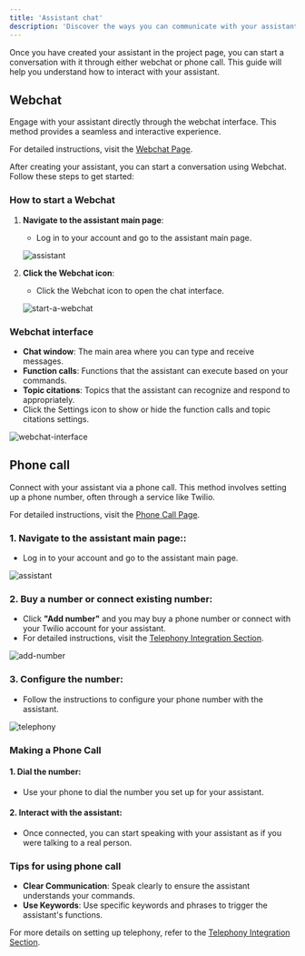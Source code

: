```yaml
---
title: 'Assistant chat'
description: 'Discover the ways you can communicate with your assistant using webchat or phone calls.'
---
```


Once you have created your assistant in the project page, you can start a conversation with it through either webchat or phone call. This guide will help you understand how to interact with your assistant.

## Webchat

Engage with your assistant directly through the webchat interface. This method provides a seamless and interactive experience.

For detailed instructions, visit the [Webchat Page](./test-webchat).

After creating your assistant, you can start a conversation using Webchat. Follow these steps to get started:

### How to start a Webchat

1. **Navigate to the assistant main page**:
   - Log in to your account and go to the assistant main page.

   ![assistant](/images/02-03-02-01-assistant.png)

2. **Click the Webchat icon**:
   - Click the Webchat icon to open the chat interface.

   ![start-a-webchat](/images/02-03-02-02-start-a-webchat.png)

### Webchat interface

- **Chat window**: The main area where you can type and receive messages.
- **Function calls**: Functions that the assistant can execute based on your commands.
- **Topic citations**: Topics that the assistant can recognize and respond to appropriately.
- Click the Settings icon to show or hide the function calls and topic citations settings.

![webchat-interface](/images/02-03-02-03-webchat-interface.png)

## Phone call

Connect with your assistant via a phone call. This method involves setting up a phone number, often through a service like Twilio.

For detailed instructions, visit the [Phone Call Page](/voice/introduction).

### 1. **Navigate to the assistant main page**::
   - Log in to your account and go to the assistant main page.

   ![assistant](/images/02-03-03-01-assistant.png)

### 2. **Buy a number or connect existing number**:
   - Click **"Add number"** and you may buy a phone number or connect with your Twilio account for your assistant.
   - For detailed instructions, visit the [Telephony Integration Section](/telephony/introduction).

   ![add-number](/images/02-03-03-02-add-number.png)

### 3. **Configure the number**:
   - Follow the instructions to configure your phone number with the assistant.

   ![telephony](/images/02-03-03-03-telephony.png)

### Making a Phone Call

#### 1. **Dial the number**:
   - Use your phone to dial the number you set up for your assistant.

#### 2. **Interact with the assistant**:
   - Once connected, you can start speaking with your assistant as if you were talking to a real person.

### Tips for using phone call

- **Clear Communication**: Speak clearly to ensure the assistant understands your commands.
- **Use Keywords**: Use specific keywords and phrases to trigger the assistant's functions.

For more details on setting up telephony, refer to the [Telephony Integration Section](/telephony/introduction).

